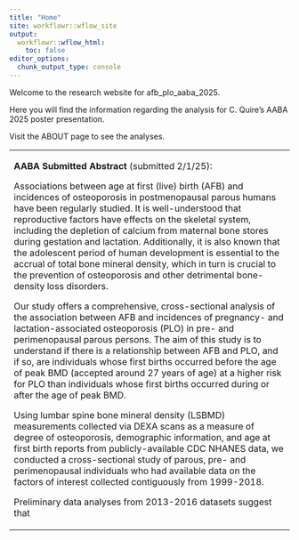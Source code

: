 ```yaml
---
title: "Home"
site: workflowr::wflow_site
output:
  workflowr::wflow_html:
    toc: false
editor_options:
  chunk_output_type: console
---
```


Welcome to the research website for afb_plo_aaba_2025.

Here you will find the information regarding the analysis for C. Quire's AABA 2025 poster presentation.

Visit the ABOUT page to see the analyses.

+---------------------------------------------------------------------------------------------------------------------------------------------------------------------------------------------------------------------------------------------------------------------------------------------------------------------------------------------------------------------------------------------------------------------------------------------------------------------------------------------------------------------------------------------------------------------------------------------+
| **AABA Submitted Abstract** (submitted 2/1/25):                                                                                                                                                                                                                                                                                                                                                                                                                                                                                                                                             |
|                                                                                                                                                                                                                                                                                                                                                                                                                                                                                                                                                                                             |
| Associations between age at first (live) birth (AFB) and incidences of osteoporosis in postmenopausal parous humans have been regularly studied. It is well-understood that reproductive factors have effects on the skeletal system, including the depletion of calcium from maternal bone stores during gestation and lactation. Additionally, it is also known that the adolescent period of human development is essential to the accrual of total bone mineral density, which in turn is crucial to the prevention of osteoporosis and other detrimental bone-density loss disorders.  |
|                                                                                                                                                                                                                                                                                                                                                                                                                                                                                                                                                                                             |
| Our study offers a comprehensive, cross-sectional analysis of the association between AFB and incidences of pregnancy- and lactation-associated osteoporosis (PLO) in pre- and perimenopausal parous persons. The aim of this study is to understand if there is a relationship between AFB and PLO, and if so, are individuals whose first births occurred before the age of peak BMD (accepted around 27 years of age) at a higher risk for PLO than individuals whose first births occurred during or after the age of peak BMD.                                                         |
|                                                                                                                                                                                                                                                                                                                                                                                                                                                                                                                                                                                             |
| Using lumbar spine bone mineral density (LSBMD) measurements collected via DEXA scans as a measure of degree of osteoporosis, demographic information, and age at first birth reports from publicly-available CDC NHANES data, we conducted a cross-sectional study of parous, pre- and perimenopausal individuals who had available data on the factors of interest collected contiguously from 1999-2018.                                                                                                                                                                                 |
|                                                                                                                                                                                                                                                                                                                                                                                                                                                                                                                                                                                             |
| Preliminary data analyses from 2013-2016 datasets suggest that                                                                                                                                                                                                                                                                                                                                                                                                                                                                                                                              |
+---------------------------------------------------------------------------------------------------------------------------------------------------------------------------------------------------------------------------------------------------------------------------------------------------------------------------------------------------------------------------------------------------------------------------------------------------------------------------------------------------------------------------------------------------------------------------------------------+
